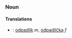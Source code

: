 ===Noun===
====Translations====
*{{sk}}: [[odpadlík#Slovak|odpadlík]] ''m'', [[odpadlíčka#Slovak|odpadlíčka]] ''f''